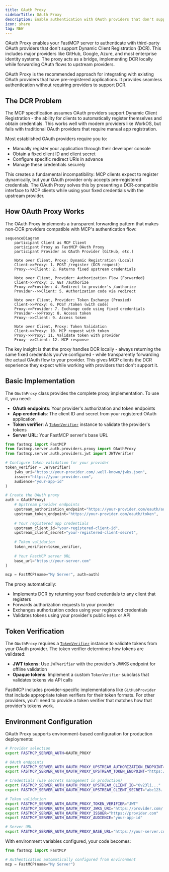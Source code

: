 ```yaml
---
title: OAuth Proxy
sidebarTitle: OAuth Proxy
description: Enable authentication with OAuth providers that don't support Dynamic Client Registration.
icon: share
tag: NEW
---
```



<VersionBadge version="2.11.3" />

OAuth Proxy enables your FastMCP server to authenticate with third-party OAuth providers that don't support Dynamic Client Registration (DCR). This includes major providers like GitHub, Google, Azure, and most enterprise identity systems. The proxy acts as a bridge, implementing DCR locally while forwarding OAuth flows to upstream providers.

<Tip>
OAuth Proxy is the recommended approach for integrating with existing OAuth providers that have pre-registered applications. It provides seamless authentication without requiring providers to support DCR.
</Tip>

## The DCR Problem

The MCP specification assumes OAuth providers support Dynamic Client Registration - the ability for clients to automatically register themselves and obtain credentials. This works well with modern providers like WorkOS, but fails with traditional OAuth providers that require manual app registration.

Most established OAuth providers require you to:
- Manually register your application through their developer console
- Obtain a fixed client ID and client secret
- Configure specific redirect URIs in advance
- Manage these credentials securely

This creates a fundamental incompatibility: MCP clients expect to register dynamically, but your OAuth provider only accepts pre-registered credentials. The OAuth Proxy solves this by presenting a DCR-compatible interface to MCP clients while using your fixed credentials with the upstream provider.

## How OAuth Proxy Works

The OAuth Proxy implements a transparent forwarding pattern that makes non-DCR providers compatible with MCP's authentication flow:

```mermaid
sequenceDiagram
    participant Client as MCP Client
    participant Proxy as FastMCP OAuth Proxy
    participant Provider as OAuth Provider (GitHub, etc.)

    Note over Client, Proxy: Dynamic Registration (Local)
    Client->>Proxy: 1. POST /register (DCR request)
    Proxy-->>Client: 2. Returns fixed upstream credentials

    Note over Client, Provider: Authorization Flow (Forwarded)
    Client->>Proxy: 3. GET /authorize
    Proxy->>Provider: 4. Redirect to provider's /authorize
    Provider-->>Client: 5. Authorization code via redirect

    Note over Client, Provider: Token Exchange (Proxied)
    Client->>Proxy: 6. POST /token (with code)
    Proxy->>Provider: 7. Exchange code using fixed credentials
    Provider-->>Proxy: 8. Access token
    Proxy-->>Client: 9. Access token

    Note over Client, Proxy: Token Validation
    Client->>Proxy: 10. MCP request with token
    Proxy->>Proxy: 11. Validate token with provider
    Proxy-->>Client: 12. MCP response
```

The key insight is that the proxy handles DCR locally - always returning the same fixed credentials you've configured - while transparently forwarding the actual OAuth flow to your provider. This gives MCP clients the DCR experience they expect while working with providers that don't support it.

## Basic Implementation

The `OAuthProxy` class provides the complete proxy implementation. To use it, you need:

- **OAuth endpoints**: Your provider's authorization and token endpoints
- **App credentials**: The client ID and secret from your registered OAuth application  
- **Token verifier**: A [`TokenVerifier`](/servers/auth/token-verification) instance to validate the provider's tokens
- **Server URL**: Your FastMCP server's base URL

```python
from fastmcp import FastMCP
from fastmcp.server.auth.providers.proxy import OAuthProxy
from fastmcp.server.auth.providers.jwt import JWTVerifier

# Configure token validation for your provider
token_verifier = JWTVerifier(
    jwks_uri="https://your-provider.com/.well-known/jwks.json",
    issuer="https://your-provider.com",
    audience="your-app-id"
)

# Create the OAuth proxy
auth = OAuthProxy(
    # Upstream provider endpoints
    upstream_authorization_endpoint="https://your-provider.com/oauth/authorize",
    upstream_token_endpoint="https://your-provider.com/oauth/token",
    
    # Your registered app credentials
    upstream_client_id="your-registered-client-id",
    upstream_client_secret="your-registered-client-secret",
    
    # Token validation
    token_verifier=token_verifier,
    
    # Your FastMCP server URL
    base_url="https://your-server.com"
)

mcp = FastMCP(name="My Server", auth=auth)
```

The proxy automatically:
- Implements DCR by returning your fixed credentials to any client that registers
- Forwards authorization requests to your provider
- Exchanges authorization codes using your registered credentials
- Validates tokens using your provider's public keys or API

## Token Verification

The `OAuthProxy` requires a [`TokenVerifier`](/servers/auth/token-verification) instance to validate tokens from your OAuth provider. The token verifier determines how tokens are validated:

- **JWT tokens**: Use `JWTVerifier` with the provider's JWKS endpoint for offline validation
- **Opaque tokens**: Implement a custom `TokenVerifier` subclass that validates tokens via API calls

FastMCP includes provider-specific implementations like `GitHubProvider` that include appropriate token verifiers for their token formats. For other providers, you'll need to provide a token verifier that matches how that provider's tokens work.

## Environment Configuration

OAuth Proxy supports environment-based configuration for production deployments:

```bash
# Provider selection
export FASTMCP_SERVER_AUTH=OAUTH_PROXY

# OAuth endpoints
export FASTMCP_SERVER_AUTH_OAUTH_PROXY_UPSTREAM_AUTHORIZATION_ENDPOINT="https://github.com/login/oauth/authorize"
export FASTMCP_SERVER_AUTH_OAUTH_PROXY_UPSTREAM_TOKEN_ENDPOINT="https://github.com/login/oauth/access_token"

# Credentials (use secrets management in production)
export FASTMCP_SERVER_AUTH_OAUTH_PROXY_UPSTREAM_CLIENT_ID="Ov23li..."
export FASTMCP_SERVER_AUTH_OAUTH_PROXY_UPSTREAM_CLIENT_SECRET="abc123..."

# Token validation
export FASTMCP_SERVER_AUTH_OAUTH_PROXY_TOKEN_VERIFIER="JWT"
export FASTMCP_SERVER_AUTH_OAUTH_PROXY_JWKS_URI="https://provider.com/.well-known/jwks.json"
export FASTMCP_SERVER_AUTH_OAUTH_PROXY_ISSUER="https://provider.com"
export FASTMCP_SERVER_AUTH_OAUTH_PROXY_AUDIENCE="your-app-id"

# Server URL
export FASTMCP_SERVER_AUTH_OAUTH_PROXY_BASE_URL="https://your-server.com"
```

With environment variables configured, your code becomes:

```python
from fastmcp import FastMCP

# Authentication automatically configured from environment
mcp = FastMCP(name="My Server")
```